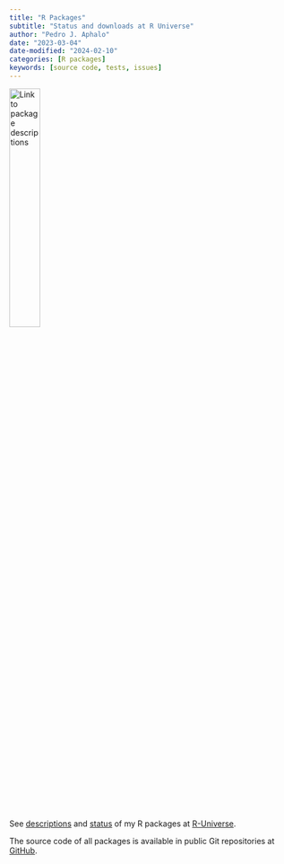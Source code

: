 ```yaml
---
title: "R Packages"
subtitle: "Status and downloads at R Universe"
author: "Pedro J. Aphalo"
date: "2023-03-04"
date-modified: "2024-02-10"
categories: [R packages]
keywords: [source code, tests, issues]
---
```


[![Link to package descriptions](four-pkg-logos-01.png){fig-alt="R package logos" fig-align="left" width="33%"}](https://aphalo.r-universe.dev/packages)

See [descriptions](<https://aphalo.r-universe.dev/packages>) and [status](<https://aphalo.r-universe.dev/>) of my R packages at [R-Universe](<https://www.r-universe.dev>).

The source code of all packages is available in public Git repositories at [GitHub](https://github.com/aphalo).
